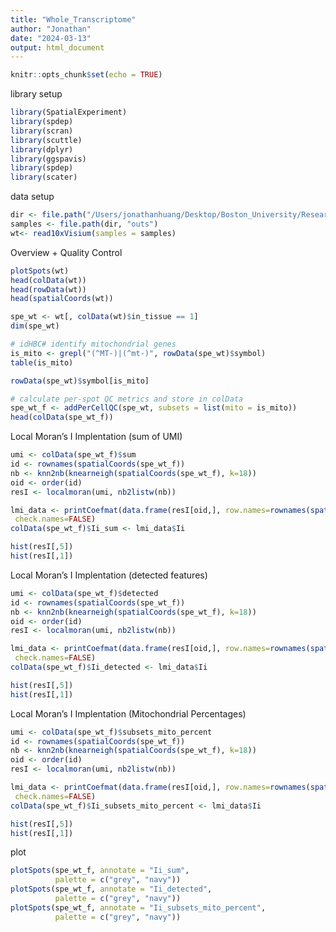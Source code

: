 ```yaml
---
title: "Whole_Transcriptome"
author: "Jonathan"
date: "2024-03-13"
output: html_document
---
```


```r
knitr::opts_chunk$set(echo = TRUE)
```

library setup
```r
library(SpatialExperiment)
library(spdep)
library(scran)
library(scuttle)
library(dplyr)
library(ggspavis)
library(spdep)
library(scater)
```

data setup
```r
dir <- file.path("/Users/jonathanhuang/Desktop/Boston_University/Research_Rotation/ST_Project/MSAB_Research_Rotation/Human_Breast_Cancer/Whole_Transcriptome")
samples <- file.path(dir, "outs")
wt<- read10xVisium(samples = samples)
```

Overview + Quality Control
```r
plotSpots(wt)
head(colData(wt))
head(rowData(wt))
head(spatialCoords(wt))

spe_wt <- wt[, colData(wt)$in_tissue == 1]
dim(spe_wt)

# idHBC# identify mitochondrial genes
is_mito <- grepl("(^MT-)|(^mt-)", rowData(spe_wt)$symbol)
table(is_mito)

rowData(spe_wt)$symbol[is_mito]

# calculate per-spot QC metrics and store in colData
spe_wt_f <- addPerCellQC(spe_wt, subsets = list(mito = is_mito))
head(colData(spe_wt_f))
```


Local Moran's I Implentation (sum of UMI)
```r
umi <- colData(spe_wt_f)$sum
id <- rownames(spatialCoords(spe_wt_f))
nb <- knn2nb(knearneigh(spatialCoords(spe_wt_f), k=18))
oid <- order(id)
resI <- localmoran(umi, nb2listw(nb))

lmi_data <- printCoefmat(data.frame(resI[oid,], row.names=rownames(spatialCoords(spe_wt_f))[oid]),
 check.names=FALSE)
colData(spe_wt_f)$Ii_sum <- lmi_data$Ii

hist(resI[,5])
hist(resI[,1])
```

Local Moran's I Implentation (detected features)
```r
umi <- colData(spe_wt_f)$detected
id <- rownames(spatialCoords(spe_wt_f))
nb <- knn2nb(knearneigh(spatialCoords(spe_wt_f), k=18))
oid <- order(id)
resI <- localmoran(umi, nb2listw(nb))

lmi_data <- printCoefmat(data.frame(resI[oid,], row.names=rownames(spatialCoords(spe_wt_f))[oid]),
 check.names=FALSE)
colData(spe_wt_f)$Ii_detected <- lmi_data$Ii

hist(resI[,5])
hist(resI[,1])
```

Local Moran's I Implentation (Mitochondrial Percentages)
```r
umi <- colData(spe_wt_f)$subsets_mito_percent
id <- rownames(spatialCoords(spe_wt_f))
nb <- knn2nb(knearneigh(spatialCoords(spe_wt_f), k=18))
oid <- order(id)
resI <- localmoran(umi, nb2listw(nb))

lmi_data <- printCoefmat(data.frame(resI[oid,], row.names=rownames(spatialCoords(spe_wt_f))[oid]),
 check.names=FALSE)
colData(spe_wt_f)$Ii_subsets_mito_percent <- lmi_data$Ii

hist(resI[,5])
hist(resI[,1])
```

plot
```r
plotSpots(spe_wt_f, annotate = "Ii_sum",
          palette = c("grey", "navy"))
plotSpots(spe_wt_f, annotate = "Ii_detected",
          palette = c("grey", "navy"))
plotSpots(spe_wt_f, annotate = "Ii_subsets_mito_percent",
          palette = c("grey", "navy"))
```

